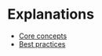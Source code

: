 # Explanations

* [Core concepts](explanations/core_concepts)
* [Best practices](explanations/best_practices)
